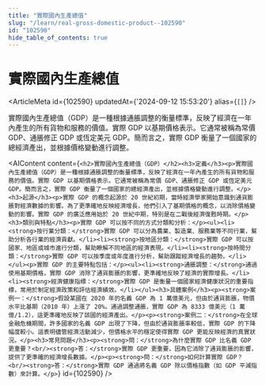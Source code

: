 ```yaml
---
title: "實際國內生產總值"
slug: "/learn/real-gross-domestic-product--102590"
id: "102590"
hide_table_of_contents: true
---
```



# 實際國內生產總值

<ArticleMeta id={102590} updatedAt={'2024-09-12 15:53:20'} alias={`[]`} />
<div className='border-solid border-b border-t-0 my-4 border-[var(--ifm-color-gray-300)]' />

實際國內生產總值（GDP）是一種根據通脹調整的衡量標準，反映了經濟在一年內產生的所有貨物和服務的價值。實際 GDP 以基期價格表示。它通常被稱為常價 GDP、通脹修正 GDP 或恆定美元 GDP。簡而言之，實際 GDP 衡量了一個國家的總經濟產出，並根據價格變動進行調整。

<AIContent content={`<h2>實際國內生產總值（GDP）</h2><h3>定義</h3><p>實際國內生產總值（GDP）是一種根據通脹調整的衡量標準，反映了經濟在一年內產生的所有貨物和服務的價值。實際 GDP 以基期價格表示。它通常被稱為常價 GDP、通脹修正 GDP 或恆定美元 GDP。簡而言之，實際 GDP 衡量了一個國家的總經濟產出，並根據價格變動進行調整。</p><h3>起源</h3><p>實際 GDP 的概念起源於 20 世紀初期，當時經濟學家開始意識到通貨膨脹對經濟數據的影響。為了更準確地反映經濟增長，他們引入了基期價格的概念，以消除價格變動的影響。實際 GDP 的廣泛應用始於 20 世紀中期，特別是在二戰後經濟復甦時期。</p><h3>類別與特點</h3><p>實際 GDP 可以按不同的方式分類和分析：</p><ul><li><strong>按行業分類：</strong>實際 GDP 可以分為農業、製造業、服務業等不同行業，幫助分析各行業的經濟貢獻。</li><li><strong>按地區分類：</strong>實際 GDP 可以按國家、地區或城市進行分類，幫助瞭解不同地區的經濟表現。</li><li><strong>按時間分類：</strong>實際 GDP 可以按季度或年度進行分析，幫助跟蹤經濟增長的趨勢。</li></ul><p>實際 GDP 的主要特點包括：</p><ul><li><strong>通脹調整：</strong>通過使用基期價格，實際 GDP 消除了通貨膨脹的影響，更準確地反映了經濟的實際增長。</li><li><strong>經濟健康指標：</strong>實際 GDP 是衡量一個國家經濟健康狀況的重要指標，常用於制定經濟政策和評估經濟績效。</li></ul><h3>具體案例</h3><p><strong>案例一：</strong>假設某國在 2020 年的名義 GDP 為 1 萬億美元，但由於通貨膨脹，物價水平比基期（2010 年）上漲了 20%。通過調整通脹，實際 GDP 為 8333 億美元（1 萬億/1.2），這更準確地反映了該國的經濟產出。</p><p><strong>案例二：</strong>在全球金融危機期間，許多國家的名義 GDP 出現了下降，但由於通貨膨脹率較低，實際 GDP 的下降幅度較小。這表明儘管經濟活動減少，但價格水平的穩定使得實際 GDP 更能反映經濟的真實狀況。</p><h3>常見問題</h3><p><strong>問：</strong>為什麼實際 GDP 比名義 GDP 更重要？<br/><strong>答：</strong>實際 GDP 更重要，因為它消除了通貨膨脹的影響，提供了更準確的經濟增長數據。</p><p><strong>問：</strong>如何計算實際 GDP？<br/><strong>答：</strong>實際 GDP 通過將名義 GDP 除以價格指數（如 GDP 平減指數）來計算。</p>`} id={102590} />
